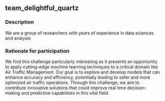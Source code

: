 ## team_delightful_quartz

### Description
We are a group of researchers with years of experience in data sciences and analysis

### Rationale for participation
We find this challenge particularly interesting as it presents an opportunity to apply cutting-edge machine learning techniques to a critical domain like Air Traffic Management. Our goal is to explore and develop models that can enhance accuracy and efficiency, potentially leading to safer and more optimized air traffic operations. Through this challenge, we aim to contribute innovative solutions that could improve real time decision-making and predictive capabilities in this vital field.

